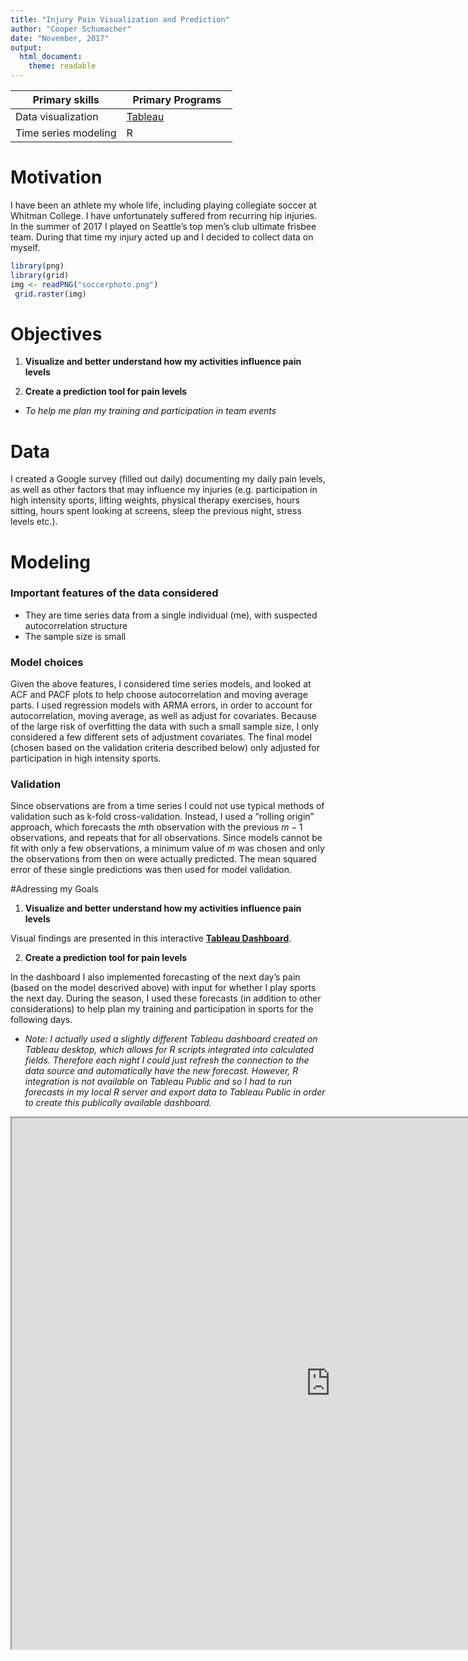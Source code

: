 ---
title: "Injury Pain Visualization and Prediction"
author: "Cooper Schumacher"
date: "November, 2017"
output:
  html_document:
    theme: readable
---


__Primary skills__ | __Primary Programs__
------------- | -------------
Data visualization | [Tableau](https://public.tableau.com/views/InjuryPrediction/Dashboard1?:embed=y&:display_count=yes)
Time series modeling | R


# Motivation

I have been an athlete my whole life, including playing collegiate soccer at Whitman College.  I have unfortunately suffered from recurring hip injuries.  In the summer of 2017 I played on Seattle's top men's club ultimate frisbee team. During that time my injury acted up and I decided to collect data on myself.
\vspace{1em}


```{r fig.width=2, fig.height=2,echo=FALSE,warning=FALSE,fig.align='center',fig.cap="Playing soccer for Whitman College"}
library(png)
library(grid)
img <- readPNG("soccerphoto.png")
 grid.raster(img)
```



# Objectives 

1.  __Visualize and better understand how my activities influence pain levels__ 

2.  __Create a prediction tool for pain levels__
  *  _To help me plan my training and participation in team events_



# Data

I created a Google survey (filled out daily) documenting my daily pain levels, as well as other factors that may influence my injuries (e.g. participation in high intensity sports, lifting weights, physical therapy exercises, hours sitting, hours spent looking at screens, sleep the previous night, stress levels etc.).

# Modeling

### Important features of the data considered

*  They are time series data from a single individual (me), with suspected autocorrelation structure
*  The sample size is small


### Model choices

Given the above features, I considered time series models, and looked at ACF and PACF plots to help choose autocorrelation and moving average parts.  I used regression models with ARMA errors, in order to account for autocorrelation, moving average, as well as adjust for covariates. Because of the large risk of overfitting the data with such a small sample size, I only considered a few different sets of adjustment covariates.  The final model (chosen based on the validation criteria described below) only adjusted for participation in high intensity sports.

### Validation

Since observations are from a time series I could not use typical methods of validation such as k-fold cross-validation.  Instead, I used a "rolling origin" approach, which forecasts the $m$th observation with the previous $m-1$ observations, and repeats that for all observations. Since models cannot be fit with only a few observations, a minimum value of $m$ was chosen and only the observations from then on were actually predicted.  The mean squared error of these single predictions was then used for model validation. 


#Adressing my Goals

1.  __Visualize and better understand how my activities influence pain levels__ 

Visual findings are presented in this interactive __[Tableau Dashboard](https://public.tableau.com/views/InjuryPrediction/Dashboard1?:embed=y&:display_count=yes)__.   

2.  __Create a prediction tool for pain levels__

In the dashboard I also implemented forecasting of the next day's pain (based on the model descrived above) with input for whether I play sports the next day. During the season, I used these forecasts (in addition to other considerations) to help plan my training and participation in sports for the following days.  


*  *Note: I actually used a slightly different Tableau dashboard created on Tableau desktop, which allows for R scripts integrated into calculated fields.  Therefore each night I could just refresh the connection to the data source and automatically have the new forecast.  However, R integration is not available on Tableau Public and so I had to run forecasts in my local R server and export data to Tableau Public in order to create this publically available dashboard.*


<iframe align = "center" width = "1020" height = "850" src="https://public.tableau.com/views/InjuryPrediction/Dashboard1?:showVizHome=no&:embed=true"/>




```{r fig.width=9, fig.height=7,echo=FALSE,warning=FALSE,fig.align='left',eval=FALSE}
library(png)
library(grid)
img <- readPNG("dashboardstill.png")
 grid.raster(img)
```

###Daily Pain Levels and Forecasting (Top Plot)

*   __Pain levels typically increase from playing sports (no surprise!)__: seen by how the spikes in pain levels usually occur with participation in sports. _(Note: the spikes without playing sports on Sept. 6th and 20th both occured because of receiving a dry needling treatment)_

###Lag Plot (Bottom Plot)

*  __Interpreting the plot:__ The lag plot on the bottom left of the dashboard shows the relationship between pain levels one day (y-axis) compared to the previous day (x-axis), with coloring based on sports participation in those two days.  With this plot, if a point is below the diagonal line, that means that pain was worse the previous day and improves the second day.  A point above the diagonal means pain increases the second day.
*  __Participation in sports typically makes pain worse and rest typically reduces pain (same conclusion as first plot)__. This is seen by how the when sports are played the second day (<span style="color:orange">orange</span> or <span style="color:red">red</span>), the points are almost always above the diagonal line, and when sports are not played (<span style="color:green">green</span> and <span style="color:blue">blue</span>) the points are typically below the diagnoal line.
*  __However, pain from playing sports may linger for one or more days__. This is seen by how the <span style="color:green">green</span> points (playing sports the first day but not the second), are more frequently above/closer to the diagonal line than the <span style="color:blue">blue</span> points (playing sports neither day).
    
#Key Takeaways

So how did I actually use this information?

The main insight it provided was that I should think about my activities multiple days ahead of time and try and avoid high intensity sports multiple days in a row if I can.  This was far from ground breaking insight, but that was expected given that I have suffered from similar issues for years and already have extensive knowledge of the issue.  More than anything having actual data gave me support for what I know, and kept me from ignoring those facts.  On a day where I really wanted to play, but knew I probably shouldn't for my health, I now had an additional voice telling me to be cautious.




# Annotated R Code for Time Series Modeling

###Data Management
Because I created my own Google survey, the resulting data required almost no cleaning.
```{r,tidy=TRUE,warning=FALSE,message=FALSE,fig.height=4,fig.width=6}
#packages for importing data, time series and table formatting
library(readr)
library(forecast)
library(xtable)

#load dataset
setwd("C:/Users/Cooper/OneDrive/Documents/Data Science Injury Prediction Project")
injury<- read_csv("InjurySurveyResponses_until_10_23_17.csv")

#sample size
n<-dim(injury)[1]

#create time series object for pain levels
ts<-ts(injury$AveragePainLevels)
```

###Descriptives

The plot below gives the same line plot I created in Tableau.

```{r,tidy=TRUE,warning=FALSE,message=FALSE,fig.height=4,fig.width=6}
#Pain History Plot
plot(ts,ylab="Pain Level",ylim=c(0,10),xlab="Day number",main="Daily Pain History")
```

We now consider descriptive plots used to determine the time series model specification.  A plot of the Sample Autocorrelation Function (ACF) and Partial Autocorrelation Function (PACF) are provided.  

```{r,tidy=TRUE,warning=FALSE,message=FALSE,fig.height=4,fig.width=6,results="hide"}

#ACF and PACF plots
library(astsa)
acf2(ts) 
```

The spike at the 1st lag in the ACF plot suggests the moving average component of our time series model should be 1.  The spikes at the 1st and 2nd lags in the PACF plot suggest that the autoregressive component should be 2.

### Adjustment Covariates

We consider three sets of adjustment covariates.  The sets were chosen based on my knowledge of what have seemed most influential to my pain levels in the past.  With such a small sample size I wanted to be cautious of overfitting the data (even with cross-validation being used) and so limited the number of adjustment covariates sets I tried.

```{r,tidy=TRUE,warning=FALSE,message=FALSE,fig.height=4,fig.width=6,results="hide"}

# Minimal adjustment (just whether played high intensity sports)
x1<-as.data.frame(cbind(sports=injury$HighIntensitySports))

# Moderate adjustment (add tissue work, lower body lifting)
x2<-as.data.frame(cbind(injury$HighIntensitySports, 
          injury$TissueWork,
          injury$LowerBodyLifting))

# Most adjustment (add Stretching, PT exercises)
x3<-as.data.frame(cbind(injury$HighIntensitySports, 
          injury$TissueWork, 
          injury$LowerBodyLifting, 
          injury$Stretching, 
          injury$PTexercises))
```

### Model Validation

I used a cross-validation method appropriate for time series: "forecast evaluation with a rolling origin". Essentially I chose a minimum number of observations to fit the model, $k$, then use those $k$ observations to predict the $(k+1)$th observation, then use the first $(k+1)$ observations to predict the $(k+2)$th observation and so on.  After all points have been predicted (besides the first $k$ observations of course), we compare the predictions to the actual pain levels and calculate the MSE of these predictions.


```{r,tidy=TRUE,warning=FALSE,message=FALSE,fig.height=4,fig.width=6,results="asis"}


# Framework for "rolling origin" cross-validation
h<-1 #number of points to predict
k<-10 #minimum number of points used to fit model

# matrix to fill in CV results
cv.mat<-matrix(rep(NA,4*(n-k)),ncol=4)

#model unadjusted for covariates
for(i in k:(n-1)){
  #define vector for first i days
  y.short<-ts[1:i]
  #fit model based on first i days
  fit.short<-arima(as.matrix(y.short),order = c(2,0,1),method="ML")
  #predict (i+1)th day
  next.forecast<-forecast(object = fit.short,h = h)
  #record error between observed and predicted pain on (i+1)th day
  cv.mat[i-k+1,1]<-(next.forecast$mean-ts[i+1])
}


#minimal adjustment
for(i in k:(n-1)){
  #define vectors for first i days
  y.short<-ts[1:i]
  X.short<-x1[1:i,]
  #fit model based on first i days
  fit.short<-arima(as.matrix(y.short),order = c(2,0,1),xreg=cbind(X.short),method="ML")
  #predict (i+1)th day
  next.forecast<-forecast(object = fit.short,h = h,xreg = x1[i+1,])
  #record error between observed and predicted pain on (i+1)th day
  cv.mat[i-k+1,2]<-(next.forecast$mean-ts[i+1])
}

#medium adjustment
for(i in k:(n-1)){
  #define vectors for first i days
  y.short<-ts[1:i]
  X.short<-x2[1:i,]
  #fit model based on first i days
  fit.short<-arima(as.matrix(y.short),order = c(2,0,1),xreg=cbind(X.short),method="ML")
  next.forecast<-forecast(object = fit.short,h = h,xreg = x2[i+1,])
  #record error between observed and predicted pain on (i+1)th day
  cv.mat[i-k+1,3]<-(next.forecast$mean-ts[i+1])
}

#most adjustment
for(i in k:(n-1)){
  #define vectors for first i days
  y.short<-ts[1:i]
  X.short<-x3[1:i,]
  #fit model based on first i days
  fit.short<-arima(as.matrix(y.short),order = c(2,0,1),xreg=cbind(X.short),method="ML")
  #predict (i+1)th day
  next.forecast<-forecast(object = fit.short,h = h,xreg = x3[i+1,])
  #record error between observed and predicted pain on (i+1)th day
  cv.mat[i-k+1,4]<-(next.forecast$mean-ts[i+1])
}

#Cross validation MSE
cv.mse<-apply(cv.mat^2,2,mean)

#Print table
tab<-rbind(round(cv.mse,digits=2 ))
colnames(tab)<-c("unadjusted","minimal adjustment","medium adjustment","most adjustment")
row.names(tab)<-c("CV MSE")
xtab<-xtable(tab)
print(xtab,type="html")

```

The model only adjusted for high intensity sports performs best.  With such a small sample size, it is reasonable that we cannot adjust for many variables without overfitting the data.  We can look closer at the output for this model:


```{r,tidy=TRUE,warning=FALSE,message=FALSE,fig.height=4,fig.width=6}

#final model
final.fit<-arima(as.matrix(ts),order = c(2,0,1),xreg=x1)
final.fit

```

With this model the estimated effect of playing sports is a 1.15 higher pain level on average.  

###Forecasting


\center 
_"Prediction? ... Pain."_
-Clubber Lang
\center

Finally I forecast pain levels for the next day.  I integrated similar scripts in Tableau to automatically forecast the next day's pain with the input of either playing sports or not.  Multiple days could also be predicted, but I would recomment only one or two days as the model does not posess the complexity or training data to predict very far out.

```{r,tidy=TRUE,warning=FALSE,message=FALSE,fig.height=4,fig.width=6}

#if play sports the next day
newx1<-c(1) 
forecast(object = final.fit,h = 1,xreg = newx1)

#if don't play sports the next day
newx2<-c(0) 
forecast(object = final.fit,h = 1,xreg = newx2)
```

We see that the predicted pain levels are higher if I play sports.  The uncertainty of the model is highlighted by the very wide confidence intervals. We can also make a forecast plot similar to as is done in the Tableau Dashboard. Here we show the forecast and confidence intervals for if I played sports the next day.

```{r,tidy=TRUE,warning=FALSE,message=FALSE,fig.height=4,fig.width=6}
#plot forecast for if do play sports
plot(forecast(object = final.fit,h = 1,xreg = newx1))
```



